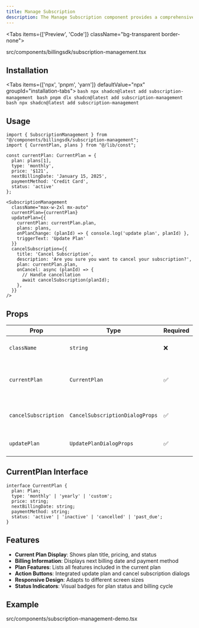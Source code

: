 ```yaml
---
title: Manage Subscription
description: The Manage Subscription component provides a comprehensive interface for users to view and manage their current subscription details, including plan information, billing details, and actions to update or cancel their subscription.
---
```


<Tabs items={['Preview', 'Code']} className="bg-transparent border-none">
  <Tab value="Preview" className="border-none bg-transparent p-0 mt-3">
    <PreviewComponents>
      <SubscriptionManagementDemo />
    </PreviewComponents>
  </Tab>

  <Tab value="Code" className="mt-3">
  <include cwd lang="tsx" meta='title="src/components/billingsdk/subscription-management.tsx"'>src/components/billingsdk/subscription-management.tsx</include>

  </Tab>
</Tabs>

## Installation

<Tabs items={['npx', 'pnpm', 'yarn']} defaultValue="npx" groupId="installation-tabs">
  <Tab value="npx">
    ```bash
    npx shadcn@latest add subscription-management
    ```
  </Tab>
  <Tab value="pnpm">
    ```bash
    pnpm dlx shadcn@latest add subscription-management
    ```
  </Tab>
  <Tab value="yarn">
    ```bash
    npx shadcn@latest add subscription-management
    ```
  </Tab>
</Tabs>

## Usage

```tsx
import { SubscriptionManagement } from "@/components/billingsdk/subscription-management";
import { CurrentPlan, plans } from "@/lib/const";

const currentPlan: CurrentPlan = {
  plan: plans[1],
  type: 'monthly',
  price: '$121',
  nextBillingDate: 'January 15, 2025',
  paymentMethod: 'Credit Card',
  status: 'active'
};

<SubscriptionManagement
  className="max-w-2xl mx-auto"
  currentPlan={currentPlan}
  updatePlan={{
    currentPlan: currentPlan.plan,
    plans: plans,
    onPlanChange: (planId) => { console.log('update plan', planId) },
    triggerText: 'Update Plan'
  }}
  cancelSubscription={{
    title: 'Cancel Subscription',
    description: 'Are you sure you want to cancel your subscription?',
    plan: currentPlan.plan,
    onCancel: async (planId) => {
      // Handle cancellation
      await cancelSubscription(planId);
    },
  }}
/>
```

## Props

| Prop | Type | Required | Description |
|------|------|----------|-------------|
| `className` | `string` | ❌ | Additional CSS classes for styling |
| `currentPlan` | `CurrentPlan` | ✅ | Object containing current subscription details |
| `cancelSubscription` | `CancelSubscriptionDialogProps` | ✅ | Props for the cancel subscription dialog |
| `updatePlan` | `UpdatePlanDialogProps` | ✅ | Props for the update plan dialog |

## CurrentPlan Interface

```tsx
interface CurrentPlan {
  plan: Plan;
  type: 'monthly' | 'yearly' | 'custom';
  price: string;
  nextBillingDate: string;
  paymentMethod: string;
  status: 'active' | 'inactive' | 'cancelled' | 'past_due';
}
```

## Features

- **Current Plan Display**: Shows plan title, pricing, and status
- **Billing Information**: Displays next billing date and payment method
- **Plan Features**: Lists all features included in the current plan
- **Action Buttons**: Integrated update plan and cancel subscription dialogs
- **Responsive Design**: Adapts to different screen sizes
- **Status Indicators**: Visual badges for plan status and billing cycle

## Example
<include cwd lang="tsx" meta='title="src/components/subscription-management-demo.tsx"'>src/components/subscription-management-demo.tsx</include>
